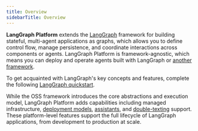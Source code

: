 ```yaml
---
title: Overview
sidebarTitle: Overview
---
```


**LangGraph Platform** extends the [LangGraph](/oss/python/langgraph/overview) framework for building stateful, multi-agent applications as graphs, which allows you to define control flow, manage persistence, and coordinate interactions across components or agents. LangGraph Platform is framework-agnostic, which means you can deploy and operate agents built with LangGraph or [another framework](/langgraph-platform/autogen-integration).

To get acquainted with LangGraph's key concepts and features, complete the following [LangGraph quickstart](/oss/python/langgraph/quickstart).

While the OSS framework introduces the core abstractions and execution model, LangGraph Platform adds capabilities including managed infrastructure, [deployment models](/langgraph-platform/deployment-options), [assistants](/langgraph-platform/configuration-cloud), and [double-texting](/langgraph-platform/double-texting) support. These platform-level features support the full lifecycle of LangGraph applications, from development to production at scale.
